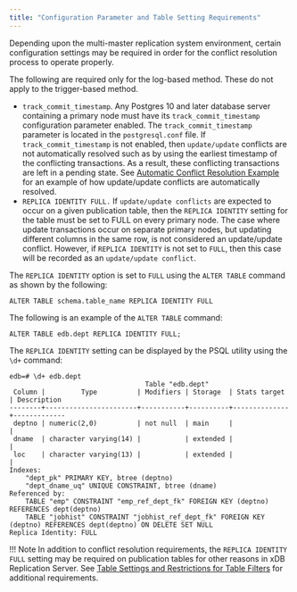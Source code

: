 ```yaml
---
title: "Configuration Parameter and Table Setting Requirements"
---
```


<div id="configuration_para_and_table_setting" class="registered_link"></div>

Depending upon the multi-master replication system environment, certain configuration settings may be required in order for the conflict resolution process to operate properly.

The following are required only for the log-based method. These do not apply to the trigger-based method.

-   `track_commit_timestamp`. Any Postgres 10 and later database server containing a primary node must have its `track_commit_timestamp` configuration parameter enabled. The `track_commit_timestamp` parameter is located in the `postgresql.conf` file. If `track_commit_timestamp` is not enabled, then `update/update` conflicts are not automatically resolved such as by using the earliest timestamp of the conflicting transactions. As a result, these conflicting transactions are left in a pending state. See [Automatic Conflict Resolution Example](07_auto_conflict_resolution_eg/#auto_conflict_resolution_eg) for an example of how update/update conflicts are automatically resolved.
-   `REPLICA IDENTITY FULL.` If `update/update conflicts` are expected to occur on a given publication table, then the `REPLICA IDENTITY` setting for the table must be set to FULL on every primary node. The case where update transactions occur on separate primary nodes, but updating different columns in the same row, is not considered an update/update conflict. However, if `REPLICA IDENTITY` is not set to `FULL`, then this case will be recorded as an `update/update conflict`.

The `REPLICA IDENTITY` option is set to `FULL` using the `ALTER TABLE` command as shown by the following:

```text
ALTER TABLE schema.table_name REPLICA IDENTITY FULL
```

The following is an example of the `ALTER TABLE` command:

```text
ALTER TABLE edb.dept REPLICA IDENTITY FULL;
```

The `REPLICA IDENTITY` setting can be displayed by the PSQL utility using the `\d+` command:

```text
edb=# \d+ edb.dept
                                  Table "edb.dept"
 Column |         Type          | Modifiers | Storage  | Stats target | Description
--------+-----------------------+-----------+----------+--------------+-------------
 deptno | numeric(2,0)          | not null  | main     |              |
 dname  | character varying(14) |           | extended |              |
 loc    | character varying(13) |           | extended |              |
Indexes:
    "dept_pk" PRIMARY KEY, btree (deptno)
    "dept_dname_uq" UNIQUE CONSTRAINT, btree (dname)
Referenced by:
    TABLE "emp" CONSTRAINT "emp_ref_dept_fk" FOREIGN KEY (deptno) REFERENCES dept(deptno)
    TABLE "jobhist" CONSTRAINT "jobhist_ref_dept_fk" FOREIGN KEY (deptno) REFERENCES dept(deptno) ON DELETE SET NULL
Replica Identity: FULL
```

!!! Note
    In addition to conflict resolution requirements, the `REPLICA IDENTITY FULL` setting may be required on publication tables for other reasons in xDB Replication Server. See [Table Settings and Restrictions for Table Filters](../../02_overview/02_replication_concepts_and_definitions/13_table_filters/#table_settings_and_restrictions_for_table_filters) for additional requirements.
